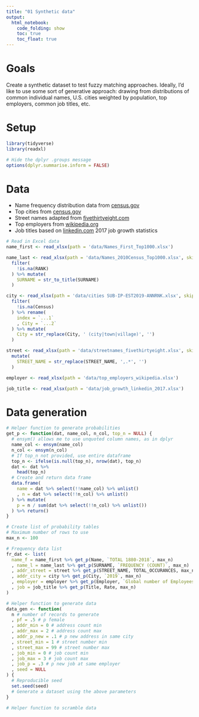 ```yaml
---
title: "01 Synthetic data"
output:
  html_notebook:
    code_folding: show
    toc: true
    toc_float: true
---
```


# Goals

Create a synthetic dataset to test fuzzy matching approaches. Ideally, I'd like to use some sort of generative approach: drawing from distributions of common individual names, U.S. cities weighted by population, top employers, common job titles, etc.

# Setup

```r
library(tidyverse)
library(readxl)

# Hide the dplyr .groups message
options(dplyr.summarise.inform = FALSE)
```

# Data

  * Name frequency distribution data from [census.gov](https://www.census.gov/topics/population/genealogy/data/2010_surnames.html)
  * Top cities from [census.gov](https://www.census.gov/programs-surveys/popest/data/data-sets.html)
  * Street names adapted from [fivethirtyeight.com](https://fivethirtyeight.com/features/whats-the-most-common-street-name-in-america/)
  * Top employers from [wikipedia.org](https://en.wikipedia.org/wiki/List_of_largest_United_States%E2%80%93based_employers_globally)
  * Job titles based on [linkedin.com](https://www.linkedin.com/business/talent/blog/talent-strategy/fastest-growing-jobs-in-the-us) 2017 job growth statistics

```r
# Read in Excel data
name_first <- read_xlsx(path = 'data/Names_First_Top1000.xlsx')

name_last <- read_xlsx(path = 'data/Names_2010Census_Top1000.xlsx', skip = 1) %>%
  filter(
    !is.na(RANK)
  ) %>% mutate(
    SURNAME = str_to_title(SURNAME)
  )

city <- read_xlsx(path = 'data/cities SUB-IP-EST2019-ANNRNK.xlsx', skip = 3) %>%
  filter(
    !is.na(Census)
  ) %>% rename(
    index = `...1`
    , City = `...2`
  ) %>% mutate(
    City = str_replace(City, ' (city|town|village)', '')
  )

street <- read_xlsx(path = 'data/streetnames_fivethirtyeight.xlsx', skip = 4) %>%
  mutate(
    STREET_NAME = str_replace(STREET_NAME, ',.*', '')
  )

employer <- read_xlsx(path = 'data/top_employers_wikipedia.xlsx')

job_title <- read_xlsx(path = 'data/job_growth_linkedin_2017.xlsx')
```

# Data generation

```r
# Helper function to generate probabilities
get_p <- function(dat, name_col, n_col, top_n = NULL) {
  # ensym() allows me to use unquoted column names, as in dplyr
  name_col <- ensym(name_col)
  n_col <- ensym(n_col)
  # If top_n not provided, use entire dataframe
  top_n <- ifelse(is.null(top_n), nrow(dat), top_n)
  dat <- dat %>%
    head(top_n)
  # Create and return data frame
  data.frame(
    name = dat %>% select(!!name_col) %>% unlist()
    , n = dat %>% select(!!n_col) %>% unlist()
  ) %>% mutate(
    p = n / sum(dat %>% select(!!n_col) %>% unlist())
  ) %>% return()
}
```

```r
# Create list of probability tables
# Maximum number of rows to use
max_n <- 100

# Frequency data list
fr_dat <- list(
  name_f = name_first %>% get_p(Name, `TOTAL 1880-2018`, max_n)
  , name_l = name_last %>% get_p(SURNAME, `FREQUENCY (COUNT)`, max_n)
  , addr_street = street %>% get_p(STREET_NAME, TOTAL_OCCURANCES, max_n)
  , addr_city = city %>% get_p(City, `2019`, max_n)
  , employer = employer %>% get_p(Employer, `Global number of Employees`, max_n)
  , job = job_title %>% get_p(Title, Rate, max_n)
)
```

```r
# Helper function to generate data
data_gen <- function(
  n # number of records to generate
  , pf = .5 # p female
  , addr_min = 0 # address count min
  , addr_max = 2 # address count max
  , addr_p_new = .1 # p new address in same city
  , street_min = 1 # street number min
  , street_max = 99 # street number max
  , job_min = 0 # job count min
  , job_max = 3 # job count max
  , job_p = .3 # p new job at same employer
  , seed = NULL
) {
  # Reproducible seed
  set.seed(seed)
  # Generate a dataset using the above parameters
}
```

```r
# Helper function to scramble data
```

